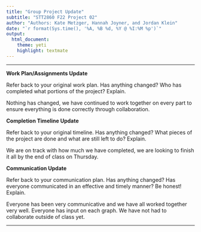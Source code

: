 ```yaml
---
title: "Group Project Update"
subtitle: "STT2860 F22 Project 02"
author: "Authors: Kate Metzger, Hannah Joyner, and Jordan Klein"
date: "`r format(Sys.time(), '%A, %B %d, %Y @ %I:%M %p')`"
output: 
  html_document: 
    theme: yeti
    highlight: textmate
---
```

***

**Work Plan/Assignments Update**

Refer back to your original work plan. Has anything changed? Who has completed what portions of the project? Explain.

Nothing has changed, we have continued to work together on every part to ensure everything is done correctly through collaboration. 

**Completion Timeline Update**

Refer back to your original timeline. Has anything changed? What pieces of the project are done and what are still left to do? Explain.

We are on track with how much we have completed, we are looking to finish it all by the end of class on Thursday. 

**Communication Update**

Refer back to your communication plan. Has anything changed? Has everyone communicated in an effective and timely manner? Be honest! Explain.

Everyone has been very communicative and we have all worked together very well. Everyone has input on each graph. We have not had to collaborate outside of class yet. 

***
